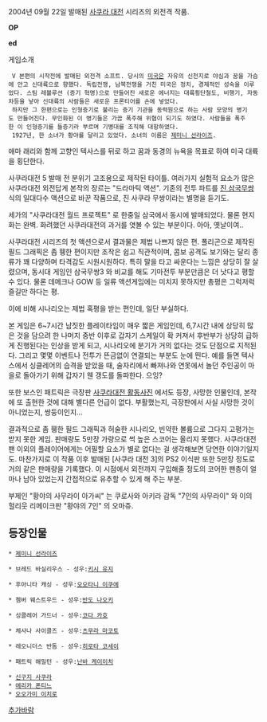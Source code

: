 2004년 09월 22일 발매된 [[사쿠라 대전]] 시리즈의 외전격 작품.



{{{#!html
<object width="425" height="344"><param name="movie" value="http://www.youtube.com/v/MM7Hz1Y0hBI&hl=ko&fs=1"></param><param name="allowFullScreen" value="true"></param><param name="allowscriptaccess" value="always"></param><embed src="http://www.youtube.com/v/MM7Hz1Y0hBI&hl=ko&fs=1" type="application/x-shockwave-flash" allowscriptaccess="always" allowfullscreen="true" width="425" height="344"></embed></object>

}}}
'''OP'''


{{{#!html
<object width="425" height="344"><param name="movie" value="http://www.youtube.com/v/3rznDCB98vU&hl=ko&fs=1"></param><param name="allowFullScreen" value="true"></param><param name="allowscriptaccess" value="always"></param><embed src="http://www.youtube.com/v/3rznDCB98vU&hl=ko&fs=1" type="application/x-shockwave-flash" allowscriptaccess="always" allowfullscreen="true" width="425" height="344"></embed></object>
}}}
'''ed'''


게임소개

  V 본편의 시작전에 발매된 외전격 소프트. 당시의 [[미국]]은 자유의 신천지로 야심과 꿈을 가슴에 안고 신대륙으로 향했다. 독립전쟁, 남북전쟁을 거친 미국은 정치, 경제적인 성숙을 이루었다. 스팀 레볼루션 (증기 혁명)으로 만들어진 새로운 에너지는 대륙횡단철도, 비행기, 자동차등을 낳아 신대륙의 사람들은 새로운 프론티어를 손에 넣었다.
  하지만 그 한편으로는 인형증기로 불리는 증기 기관을 동력원으로 하는 사람 모양의 병기도 만들어진다. 무인화된 이 병기들은 가끔 폭주해 위협이 되기도 하였다. 사람들을 폭주한 이 인형증기를 들증기라 부르며 기병대를 조직해 대항하였다.
  1927년, 한 소녀가 황야를 달리고 있었다. 소녀의 이름은 [[제미니 선라이즈]].
애마 래리와 함께 고향인 텍사스를 뒤로 하고 꿈과 동경의 뉴욕을 목표로 하여 미국 대륙을 횡단한다.


사쿠라대전 5 발매 전 분위기 고조용으로 제작된 타이틀. 여러가지 실험적 요소가 많은 사쿠라대전 외전답게 본작의 장르는 "드라마틱 액션". 기존의 전투 파트를 [[진 삼국무쌍]] 식의 일대다수 액션으로 바꾼 작품으로, 진 사쿠라 무쌍이라는 별명을 듣기도. 

세가의 "사쿠라대전 월드 프로젝트" 로 한중일 삼국에서 동시에 발매되었다. 물론 현지화는 완벽. 화려했던 사쿠라대전의 과거를 엿볼 수 있는 부분이다. 아아, 옛날이여..

사쿠라대전 시리즈의 첫 액션으로서 결과물은 제법 나쁘지 않은 편. 폴리곤으로 제작된 필드 그래픽은 좀 휑한 편이지만 조작은 쉽고 직관적이며, 콤보 공격도 보기와는 달리 종류가 꽤 다양하며 타격감도 시원시원하다. 특히 말을 타고 싸운다는 느낌은 상당히 잘 살렸으며, 동시대 게임인 삼국무쌍3 와 비교를 해도 기마전투 부분만큼은 더 낫다고 평할 수 있다. 물론 데메크나 GOW 등 일류 액션게임에는 미치지 못하지만 총평은 그럭저럭 즐길만 하다는 평. 

이에 비해 시나리오는 제법 혹평을 받는 편인데, 일단 부실하다.

본 게임은 6~7시간 남짓한 플레이타임이 매우 짧은 게임인데, 6,7시간 내에 상당히 많은 것을 담으려 한 나머지 중반 이후로 갑자기 스케일이 확 커져서 후반부가 상당히 급하게 진행된다는 인상을 받게 되고, 시나리오에 분기가 거의 없다는 것도 단점으로 지적된다. 그리고 몇몇 이벤트나 전투가 뜬금없이 연결되는 부분도 눈에 띈다. 예를 들면 텍사스에서 싱클레어의 습격을 받았을 때, 술자리에서 빠져나와 연못에서 놀던 주인공이 마을로 돌아가기 위해 갑자기 웬 갱도를 돌파한다. 으잉?

또한 보스인 패트릭은 극장판 [[사쿠라대전 활동사진]] 에서도 등장, 사망한 인물인데, 본작에 또 출현한 것에 대해 별다른 언급이 없다. 부활했는지, 극장판에서 사실 사망한 것이 아니었는지, 쌍둥이인지...

결과적으로 좀 휑한 필드 그래픽과 허술한 시나리오, 빈약한 볼륨으로 그다지 고평가는 받지 못한 게임. 판매량도 5만장 가량으로 썩 높은 스코어는 올리지 못했다. 사쿠라대전 팬 이외의 플레이어에게는 어필할 요소가 별로 없다는 걸 생각해보면 당연한 이야기일지도. 마찬가지로 이 작품 이후 발매된 [사쿠라 대전 3]의 PS2 이식판 또한 5만장 정도로 거의 같은 판매량을 기록했다. 이 시점에서 외전까지 구입해줄 정도의 코어한 팬층이 얼마나 남아 있었는지 간접적으로 유추할 수 있게 해 주는 부분.

부제인 "황야의 사무라이 아가씨" 는 쿠로사와 아키라 감독 "7인의 사무라이" 와 이의 헐리웃 리메이크판 "황야의 7인" 의 오마쥬.

== 등장인물 ==
 * [[제미니 선라이즈]]

 * 브레드 바실리우스 - 성우:[[키시 유지]]

 * 후아니타 캐싱 - 성우:[[오오타니 이쿠에]]

 * 쳄버 웨스트우드 - 성우:[[반도 나오키]]

 * 싱클레어 가드너 - 성우:[[코다 카호]]

 * 체사나 사이클즈 - 성우:[[츠무라 마코토]]

 * 레오니더스 반돔 - 성우:[[히로타 코세이]]

 * 패트릭 해밀턴 - 성우:[[난바 케이이치]]

 * [[신구지 사쿠라]]
 * [[에리카 폰티느]]
 * [[오오가미 이치로]]

[[추가바람]]
